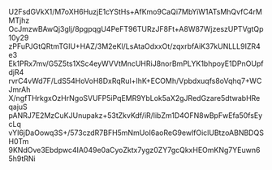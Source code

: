 U2FsdGVkX1/M7oXH6HuzjE1cYStHs+AfKmo9CaQi7MbYiW1ATsMhQvfC4rMMTjhz
OcJmzwBAwQj3glj/8pgpqgU4PeFT96TURzJF8Ft+A8W87WjzeszUPTVgtQp10y29
zPFuPJGtQRtmTGlU+HAZ/3M2eKl/LsAtaOdxxOt/zqxrbfAiK37kUNLLL9IZR4e3
Ek1PRx7mv/G5Z5ts1XSc4eyWVVtMncUHRiJ8norBmPLYK1bhpoyE1DPnOUpfdjR4
rvrC4vWd7F/LdS54HoVoH8DxRqRul+IhK+ECOMh/Vpbdxuqfs8oVqhq7+WCJmrAh
X/ngfTHrkgxOzHrNgoSVUFP5iPqEMR9YbLok5aX2gJRedGzare5dtwabHReqajuS
pANRJ7E2MzCuKJUnupakz+53tZkvKdf/iR/libZm1D4OFN8wBpFwEfa50fsEycLq
vYI6jDaOowq3S+/573czdR7BFH5mNmUoI6aoReG9ewlfOiclUBtzoABNBDQSH0Tm
9KNdOve3Ebdpwc4IA049e0aCyoZktx7ygz0ZY7gcQkxHEOmKNg7YEuwn65h9tRNi
